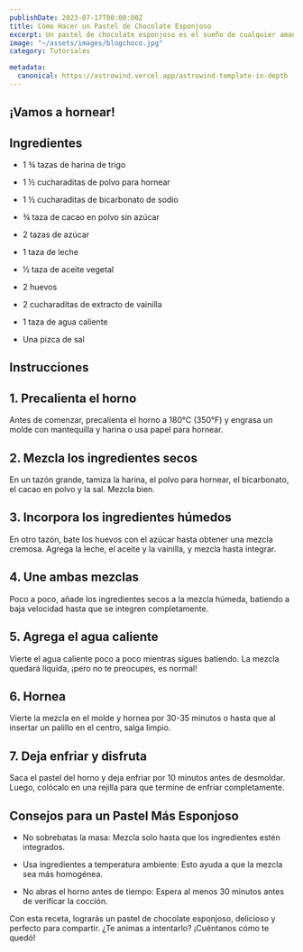 ```yaml
---
publishDate: 2023-07-17T00:00:00Z
title: Cómo Hacer un Pastel de Chocolate Esponjoso 
excerpt: Un pastel de chocolate esponjoso es el sueño de cualquier amante del cacao. Suave, húmedo y con un intenso sabor, es perfecto para cualquier ocasión. Aquí te compartimos una receta fácil y consejos para que tu pastel quede perfecto.
image: "~/assets/images/blogchoco.jpg"
category: Tutoriales

metadata:
  canonical: https://astrowind.vercel.app/astrowind-template-in-depth
---
```



## ¡Vamos a hornear!

## Ingredientes

- 1 ¾ tazas de harina de trigo

- 1 ½ cucharaditas de polvo para hornear

- 1 ½ cucharaditas de bicarbonato de sodio

- ¾ taza de cacao en polvo sin azúcar

- 2 tazas de azúcar

- 1 taza de leche

- ½ taza de aceite vegetal

- 2 huevos

- 2 cucharaditas de extracto de vainilla

- 1 taza de agua caliente

- Una pizca de sal

## Instrucciones

## 1. Precalienta el horno

Antes de comenzar, precalienta el horno a 180°C (350°F) y engrasa un molde con mantequilla y harina o usa papel para hornear.

## 2. Mezcla los ingredientes secos

En un tazón grande, tamiza la harina, el polvo para hornear, el bicarbonato, el cacao en polvo y la sal. Mezcla bien.

## 3. Incorpora los ingredientes húmedos

En otro tazón, bate los huevos con el azúcar hasta obtener una mezcla cremosa. Agrega la leche, el aceite y la vainilla, y mezcla hasta integrar.

## 4. Une ambas mezclas

Poco a poco, añade los ingredientes secos a la mezcla húmeda, batiendo a baja velocidad hasta que se integren completamente.

## 5. Agrega el agua caliente

Vierte el agua caliente poco a poco mientras sigues batiendo. La mezcla quedará líquida, ¡pero no te preocupes, es normal!

## 6. Hornea

Vierte la mezcla en el molde y hornea por 30-35 minutos o hasta que al insertar un palillo en el centro, salga limpio.

## 7. Deja enfriar y disfruta

Saca el pastel del horno y deja enfriar por 10 minutos antes de desmoldar. Luego, colócalo en una rejilla para que termine de enfriar completamente.

## Consejos para un Pastel Más Esponjoso

- No sobrebatas la masa: Mezcla solo hasta que los ingredientes estén integrados.

- Usa ingredientes a temperatura ambiente: Esto ayuda a que la mezcla sea más homogénea.

- No abras el horno antes de tiempo: Espera al menos 30 minutos antes de verificar la cocción.

Con esta receta, lograrás un pastel de chocolate esponjoso, delicioso y perfecto para compartir. ¿Te animas a intentarlo? ¡Cuéntanos cómo te quedó!
